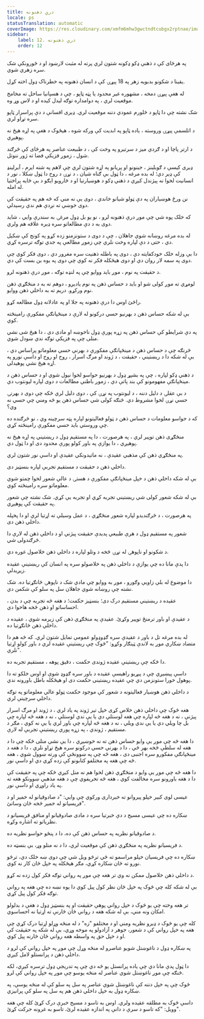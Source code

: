 ```yaml
---
title: درې ذهنونه
locale: ps
statusTranslation: automatic
coverImage: https://res.cloudinary.com/xmfm6mhw3gwctndtcubgx2rptnae/image/upload/v1741354419/small_cover_la_gran_rebelion_28716e29d2.webp
sidebar:
    label: 12. درې ذهنونه
    order: 12
---
```

په هرځای کې د ذهني ډکو ډکونه شتون لري پرته له مثبت لارښود او د ځورونکي شک سره زهري شوي.

یقینا د شکونو بدبویه زهر په 18 پیړۍ کې د انسان ذهنونه په خطرناک ډول اخته کړل.

له هغې پیړۍ دمخه ، مشهوره غیر محدود یا پټه ټاپو ، چې د هسپانیا ساحل ته مخامخ موقعیت لري ، په دوامداره توګه لیدل کیده او د لاس وړ وه.

شک نشته چې دا ټاپو د څلورم عمودي دننه موقعیت لري. ډیری افسانې د دې پراسرار ټاپو سره تړاو لري.

د اتلسمې پیړۍ وروسته ، یاده ټاپو په ابدیت کې ورکه شوه ، هیڅوک د هغې په اړه هیڅ نه پوهیږي.

د ارتر پاچا او د ګردي میز د سرتیرو په وخت کې ، د طبیعت عناصر په هرځای کې څرګند شول ، زموږ فزیکي فضا ته ژور ننوتل.

ډیری کیسې د ګوبلینز ، جینونو او پریانو په اړه شتون لري چې لاهم په شنه ایرم ، آیرلینډ کې ډیر دي؛ له بده مرغه ، دا ټول بې ګناه شیان ، د نړۍ د روح دا ټول ښکلا ، نور د انسانیت لخوا نه پیژندل کیږي د ذهني ډکو د هوښیارتیا او د څارویو ایګو د بې ځایه پراختیا له امله.

نن ورځ هوښیاران په دې ټولو شیانو خاندي ، دوی یې نه مني که څه هم په حقیقت کې دوی خوښي ته نږدې هم ندي رسیدلي.

که خلک پوه شي چې موږ درې ذهنونه لرو ، نو یو بل ډول مرغۍ به سندرې وایي ، شاید دوی به د دې مطالعاتو سره ډیره علاقه هم ولري.

له بده مرغه روښانه شوي جاهلان ، چې د دوی د ستونزمنو زده کړو په کونج کې ښکیل دي ، حتی د دې لپاره وخت نلري چې زموږ مطالعې په جدي توګه ترسره کړي.

دا بې وزله خلک خودکفایته دي ، دوی په باطله ​​ذهنيت سره مغرور دي ، دوی فکر کوي چې دوی په سمه لار روان دي او دوی هیڅکله فکر نه کوي چې دوی په یوه بن بست کې دي.

د حقیقت په نوم ، موږ باید ووایو چې په لنډه توګه ، موږ درې ذهنونه لرو.

لومړي ته موږ کولی شو او باید د حساس ذهن په نوم یادیږو ، دوهم ته به د منځګړي ذهن نوم ورکړو. دریم ته به داخلي ذهن ووایو.

راځئ اوس دا درې ذهنونه په جلا او په عادلانه ډول مطالعه کړو.

بې له شکه حساس ذهن د بهرنیو حسي درکونو له لارې د مینځپانګې مفکورې رامینځته کوي.

په دې شرایطو کې حساس ذهن په زړه پورې ډول ناخوښه او مادی دی ، دا هیڅ شی نشي منلی چې په فزیکي توګه ندي ښودل شوي.

څرنګه چې د حساس ذهن د مینځپانګې مفکورې د بهرني حسي معلوماتو پراساس دي ، بې له شکه دا د ریښتیني ، حقیقت ، د ژوند او مرګ اسرار ، روح او روح او داسې نورو په اړه هیڅ نشي پوهیدلی.

د ذهني ډکو لپاره ، چې په بشپړ ډول د بهرنیو حواسو لخوا نیول شوي او د حساس ذهن د مینځپانګې مفهومونو کې بند پاتې دي ، زموږ باطني مطالعات د دوی لپاره لیونتوب دي.

د بې عقلۍ د دلیل دننه ، د لیونتوب په نړۍ کې ، دوی دلیل لري ځکه چې دوی د بهرنۍ حسي نړۍ لخوا مشروط دي. څنګه کولی شي حساس ذهن یو څه ومني چې حسي نه وي؟

که د حواسو معلومات د حساس ذهن د ټولو فعالیتونو لپاره پټه سرچینه وي ، نو څرګنده ده چې وروستي باید حسي مفکورې رامینځته کړي.

منځګړی ذهن توپیر لري ، په هرصورت ، دا په مستقیم ډول د ریښتیني په اړه هیڅ نه پوهیږي ، دا یوازې په باور کولو پورې محدود دی او دا ټول دي.

په منځګړي ذهن کې مذهبي عقیدې ، نه ماتیدونکي عقیدې او داسې نور شتون لري.

داخلي ذهن د حقیقت د مستقیم تجربې لپاره بنسټیز دی.

بې له شکه داخلي ذهن د خپل مینځپانګې مفکورې د هستۍ د عالي شعور لخوا چمتو شوي معلوماتو سره رامینځته کوي.

بې له شکه شعور کولی شي ریښتیني تجربه کړي او تجربه یې کړي. شک نشته چې شعور په حقیقت کې پوهیږي.

په هرصورت ، د څرګندیدو لپاره شعور منځګړي ، د عمل وسیلې ته اړتیا لري او دا پخپله داخلي ذهن دی.

شعور په مستقیم ډول د هرې طبیعي پدیدې حقیقت پیژني او د داخلي ذهن له لارې دا څرګندولی شي.

د شکونو او ناپوهۍ له نړۍ څخه د وتلو لپاره د داخلي ذهن خلاصول غوره دي.

دا پدې مانا ده چې یوازې د داخلي ذهن په خلاصولو سره په انسان کې ریښتینې عقیده زیږیدلې.

دا موضوع له بلې زاویې وګورو ، موږ به ووایو چې مادي شک د ناپوهۍ ځانګړتیا ده. شک نشته چې روښانه شوي جاهلان سل په سلو کې شکمن دي.

عقیده د ریښتیني مستقیم درک دی؛ بنسټیز حکمت؛ د هغه څه تجربه چې د بدن ، احساساتو او ذهن څخه هاخوا دي.

د عقیدې او باور ترمنځ توپیر وکړئ. عقیدې په منځګړي ذهن کې زیرمه شوي ، عقیده د داخلي ذهن ځانګړتیا ده.

له بده مرغه تل د باور د عقیدې سره ګډوډولو عمومي تمایل شتون لري. که څه هم دا متضاد ښکاري موږ به لاندې ټینګار وکړو: "څوک چې ریښتینې عقیده لري د باور کولو اړتیا نلري".

دا ځکه چې ریښتینې عقیده ژوندی حکمت ، دقیق پوهه ، مستقیم تجربه ده.

داسې پیښیږي چې د پیړیو راهیسې عقیده د باور سره ګډوډ شوې او اوس خلکو ته دا پوهول خورا ستونزمن دي چې عقیده ریښتینی حکمت دی او هیڅکله باطل باورونه ندي.

د داخلي ذهن هوښیار فعالیتونه د شعور کې موجود حکمت ټولو عالي معلوماتو په توګه داخلي سرچینې لري.

هغه څوک چې داخلي ذهن خلاص کړی خپل تیر ژوند په یاد لري ، د ژوند او مرګ اسرار پیژني ، نه د هغه څه لپاره چې هغه لوستلي دي یا یې ندي لوستلي ، نه د هغه څه لپاره چې بل چا ویلي دي یا یې ندي ویلي ، نه د هغه څه لپاره چې باور لري یا یې نه کوي ، مګر د مستقیم ، ژوندي ، په زړه پوري ریښتینې تجربې له لارې.

دا هغه څه چې موږ یې وایو حساس ذهن ته نه خوښیږي ، دا یې نشي منلی ځکه چې دا د هغه له سلطې څخه بهر ځي ، دا د بهرني حسي درکونو سره هیڅ تړاو نلري ، دا د هغه د مینځپانګې مفکورو سره اجنبی دی ، هغه څه چې په ښوونځي کې ورته ښوول شوي ، هغه څه چې هغه په ​​​​مختلفو کتابونو کې زده کړي دي او داسې نور.

دا هغه څه چې موږ یې وایو د منځګړي ذهن لخوا هم نه منل کیږي ځکه چې په حقیقت کې دا د هغه باورونو سره مخالفت کوي ، هغه څه تحریفوي چې د هغه مذهبي ښوونکو هغه ته په یاد راوړي او داسې نور.

عیسی لوی کبیر خپلو پیروانو ته خبرداری ورکوي چې وايي: "د صادوقیانو له خمیر او د فریسیانو له خمیر څخه ځان وساتئ".

ښکاره ده چې عیسی مسیح د دې خبرتیا سره د مادی صادوقیانو او منافق فریسیانو د نظریاتو ته اشاره وکړه.

د صادوقیانو نظریه په حساس ذهن کې ده، دا د پنځو حواسو نظریه ده.

د فریسیانو نظریه په منځګړي ذهن کې موقعیت لري، دا د نه منلو وړ، بې بنسټه ده.

ښکاره ده چې فریسیان خپلو مراسمو ته ځي ترڅو ویل شي چې دوی ښه خلک دي، ترڅو نورو ته ځان ښکاره کړي، مګر هیڅکله په خپل ځان کار نه کوي.

د داخلي ذهن خلاصول ممکن نه وي تر هغه چې موږ په رواني توګه فکر کول زده نه کړو.

بې له شکه کله چې څوک په خپل ځان نظر کول پیل کوي دا یوه نښه ده چې هغه په ​​رواني توګه فکر کول پیل کړي.

تر هغه وخته چې یو څوک د خپل رواني پوهې حقیقت او په بنسټیز ډول د هغې د بدلولو امکان ونه مني، بې له شکه هغه د رواني ځان څارنې ته اړتیا نه احساسوي.

کله چې یو څوک د ډیرو نظریه ومني او د مختلفو "زه" د له منځه وړلو اړتیا درک کړي چې هغه په ​​خپل رواني کې د شعور، جوهر د آزادولو په موخه وړي، بې له شکه په حقیقت کې او د خپل حق په واسطه هغه رواني ځان څارنه پیل کوي.

په ښکاره ډول د ناغوښتل شویو عناصرو له منځه وړل چې موږ په خپل رواني کې لرو د داخلي ذهن د پرانستلو لامل کیږي.

دا ټول پدې مانا دي چې یاده پرانستل یو څه دي چې په تدریجي ډول ترسره کیږي، لکه څنګه چې موږ ناغوښتل شوي عناصر له منځه یوسو چې موږ په خپل رواني کې لرو.

څوک چې په خپل دننه کې ناغوښتل شوي عناصر په سل په سلو کې له منځه یوسي، په ښکاره ډول به خپل داخلي ذهن هم په سل په سلو کې پرانیزي.

داسې څوک به مطلقه عقیده ولري. اوس به تاسو د مسیح خبرې درک کړئ کله چې هغه وویل: "که تاسو د سرې د دانې په اندازه عقیده لرئ، تاسو به غرونه حرکت کړئ".
